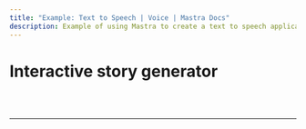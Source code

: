 ```yaml
---
title: "Example: Text to Speech | Voice | Mastra Docs"
description: Example of using Mastra to create a text to speech application.
---
```



# Interactive story generator

<br />
<br />
<hr className="dark:border-[#404040] border-gray-300" />
<br />
<br />
<GithubLink
  link={
    "https://github.com/mastra-ai/mastra/blob/main/examples/voice/interactive-story"
  }
/>
